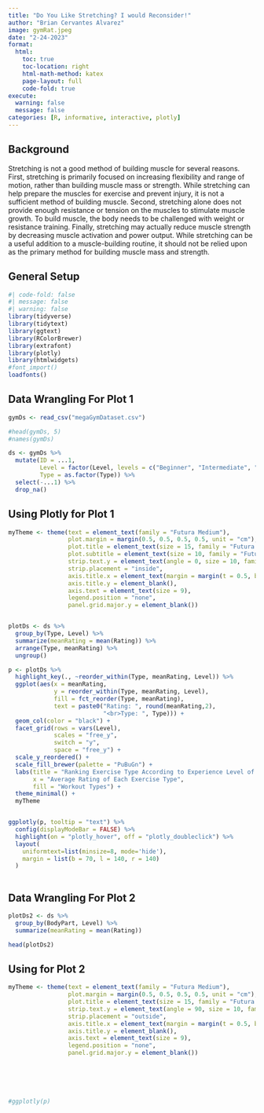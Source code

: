 ```yaml
---
title: "Do You Like Stretching? I would Reconsider!"
author: "Brian Cervantes Alvarez"
image: gymRat.jpeg
date: "2-24-2023"
format:
  html:
    toc: true
    toc-location: right
    html-math-method: katex
    page-layout: full
    code-fold: true
execute: 
  warning: false
  message: false
categories: [R, informative, interactive, plotly]
---
```


## Background

Stretching is not a good method of building muscle for several reasons. First, stretching is primarily focused on increasing flexibility and range of motion, rather than building muscle mass or strength. While stretching can help prepare the muscles for exercise and prevent injury, it is not a sufficient method of building muscle. Second, stretching alone does not provide enough resistance or tension on the muscles to stimulate muscle growth. To build muscle, the body needs to be challenged with weight or resistance training. Finally, stretching may actually reduce muscle strength by decreasing muscle activation and power output. While stretching can be a useful addition to a muscle-building routine, it should not be relied upon as the primary method for building muscle mass and strength.



## General Setup

```r
#| code-fold: false
#| message: false
#| warning: false
library(tidyverse)
library(tidytext)
library(ggtext)
library(RColorBrewer)
library(extrafont)
library(plotly)
library(htmlwidgets)
#font_import()
loadfonts()


```

## Data Wrangling For Plot 1

```r
gymDs <- read_csv("megaGymDataset.csv")

#head(gymDs, 5)
#names(gymDs)

ds <- gymDs %>%
  mutate(ID = ...1,
         Level = factor(Level, levels = c("Beginner", "Intermediate", "Expert")),
         Type = as.factor(Type)) %>%
  select(-...1) %>% 
  drop_na() 


```

## Using Plotly for Plot 1

```r
myTheme <- theme(text = element_text(family = "Futura Medium"),
                 plot.margin = margin(0.5, 0.5, 0.5, 0.5, unit = "cm"),
                 plot.title = element_text(size = 15, family = "Futura Condensed ExtraBold"),
                 plot.subtitle = element_text(size = 10, family = "Futura Medium"),
                 strip.text.y = element_text(angle = 0, size = 10, family = "Futura Condensed ExtraBold"),
                 strip.placement = "inside",
                 axis.title.x = element_text(margin = margin(t = 0.5, b = 0.5, unit = "cm")),
                 axis.title.y = element_blank(),
                 axis.text = element_text(size = 9),
                 legend.position = "none",
                 panel.grid.major.y = element_blank())


plotDs <- ds %>% 
  group_by(Type, Level) %>%
  summarize(meanRating = mean(Rating)) %>%
  arrange(Type, meanRating) %>%
  ungroup()

p <- plotDs %>%
  highlight_key(., ~reorder_within(Type, meanRating, Level)) %>%
  ggplot(aes(x = meanRating, 
             y = reorder_within(Type, meanRating, Level),
             fill = fct_reorder(Type, meanRating),
             text = paste0("Rating: ", round(meanRating,2),
                           "<br>Type: ", Type))) +
  geom_col(color = "black") + 
  facet_grid(rows = vars(Level), 
             scales = "free_y", 
             switch = "y", 
             space = "free_y") +
  scale_y_reordered() +
  scale_fill_brewer(palette = "PuBuGn") +
  labs(title = "Ranking Exercise Type According to Experience Level of Individuals",
       x = "Average Rating of Each Exercise Type",
       fill = "Workout Types") + 
  theme_minimal() +
  myTheme 


ggplotly(p, tooltip = "text") %>%
  config(displayModeBar = FALSE) %>%
  highlight(on = "plotly_hover", off = "plotly_doubleclick") %>%
  layout(
    uniformtext=list(minsize=8, mode='hide'),
    margin = list(b = 70, l = 140, r = 140)
  ) 
  
```

## Data Wrangling For Plot 2

```r
plotDs2 <- ds %>%
  group_by(BodyPart, Level) %>%
  summarize(meanRating = mean(Rating))

head(plotDs2)
```

## Using  for Plot 2

```r
myTheme <- theme(text = element_text(family = "Futura Medium"),
                 plot.margin = margin(0.5, 0.5, 0.5, 0.5, unit = "cm"),
                 plot.title = element_text(size = 15, family = "Futura Condensed ExtraBold"),
                 strip.text.y = element_text(angle = 90, size = 10, family = "Futura Condensed ExtraBold"),
                 strip.placement = "outside",
                 axis.title.x = element_text(margin = margin(t = 0.5, b = 0.5, unit = "cm")),
                 axis.title.y = element_blank(),
                 axis.text = element_text(size = 9),
                 legend.position = "none",
                 panel.grid.major.y = element_blank())






#ggplotly(p)

```
